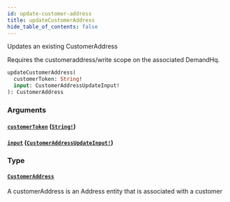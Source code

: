 ```yaml
---
id: update-customer-address
title: updateCustomerAddress
hide_table_of_contents: false
---
```



Updates an existing CustomerAddress

Requires the customeraddress/write scope on the associated DemandHq.

```graphql
updateCustomerAddress(
  customerToken: String!
  input: CustomerAddressUpdateInput!
): CustomerAddress
```


### Arguments

#### [`customerToken`](#) ([`String!`](/demand/api/graphql-storefront/reference/scalars/string))




#### [`input`](#) ([`CustomerAddressUpdateInput!`](/demand/api/graphql-storefront/reference/inputs/customer-address-update-input))




### Type

#### [`CustomerAddress`](/demand/api/graphql-storefront/reference/objects/customer-address)

A customerAddress is an Address entity that is associated with a customer





